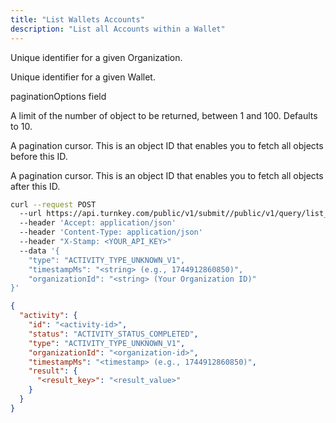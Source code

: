 ```yaml
---
title: "List Wallets Accounts"
description: "List all Accounts within a Wallet"
---
```



<Authorizations />

<H3Bordered text="Body" />

<ParamField body="organizationId" type="string" required={true}><p>Unique identifier for a given Organization.</p></ParamField>
<ParamField body="walletId" type="string" required={true}><p>Unique identifier for a given Wallet.</p></ParamField>
<ParamField body="paginationOptions" type="object" required={false}>
  <p>paginationOptions field</p>
  <Expandable title="paginationOptions details">
    <NestedParam parentKey="paginationOptions" childKey="limit" type="string" required={false}><p>A limit of the number of object to be returned, between 1 and 100. Defaults to 10.</p></NestedParam>
    <NestedParam parentKey="paginationOptions" childKey="before" type="string" required={false}><p>A pagination cursor. This is an object ID that enables you to fetch all objects before this ID.</p></NestedParam>
    <NestedParam parentKey="paginationOptions" childKey="after" type="string" required={false}><p>A pagination cursor. This is an object ID that enables you to fetch all objects after this ID.</p></NestedParam>
  </Expandable>
</ParamField>

<RequestExample>

```bash cURL
curl --request POST 
  --url https://api.turnkey.com/public/v1/submit//public/v1/query/list_wallet_accounts 
  --header 'Accept: application/json' 
  --header 'Content-Type: application/json' 
  --header "X-Stamp: <YOUR_API_KEY>" 
  --data '{
    "type": "ACTIVITY_TYPE_UNKNOWN_V1",
    "timestampMs": "<string> (e.g., 1744912860850)",
    "organizationId": "<string> (Your Organization ID)"
}'
```

</RequestExample>

<ResponseExample>

```json 200
{
  "activity": {
    "id": "<activity-id>",
    "status": "ACTIVITY_STATUS_COMPLETED",
    "type": "ACTIVITY_TYPE_UNKNOWN_V1",
    "organizationId": "<organization-id>",
    "timestampMs": "<timestamp> (e.g., 1744912860850)",
    "result": {
      "<result_key>": "<result_value>"
    }
  }
}
```

</ResponseExample>

